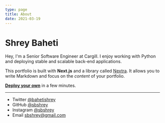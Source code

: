 ```yaml
---
type: page
title: About
date: 2021-03-19
---
```


# Shrey Baheti

Hey, I'm a Senior Software Engineer at Cargill. I enjoy working with Python and deploying stable and scalable back-end applications.

This portfolio is built with **Next.js** and a library called [Nextra](https://nextra.vercel.app/). It allows you to write Markdown and focus on the _content_ of your portfolio.

[**Deploy your own**](https://vercel.com/new/clone?demo-title=Portfolio+Starter+Kit&demo-description=Easily+create+a+portfolio+with+Next.js+and+Markdown.&demo-url=https%3A%2F%2Fdemo.vercel.blog%2F&demo-image=%2F%2Fimages.ctfassets.net%2Fe5382hct74si%2F2aC4eHLrOKmT4fnLfoNGK2%2F14b1e6bbe598ec023ffe85001d31e634%2FCleanShot_2022-04-11_at_23.12.01.png&project-name=Portfolio+Starter+Kit&repository-name=portfolio-starter-kit&repository-url=https%3A%2F%2Fgithub.com%2Fvercel%2Fnextjs-portfolio-starter&from=templates&skippable-integrations=1&teamCreateStatus=hidden) in a few minutes.

---

- Twitter [@bahetishrey](https://twitter.com/bahetishrey)
- GitHub [@sbshrey](https://github.com/sbshrey)
- Instagram [@sbshrey](https://instagram.com/sbshrey)
- Email [sbshrey@gmail.com](mailto:sbshrey@gmail.com)
